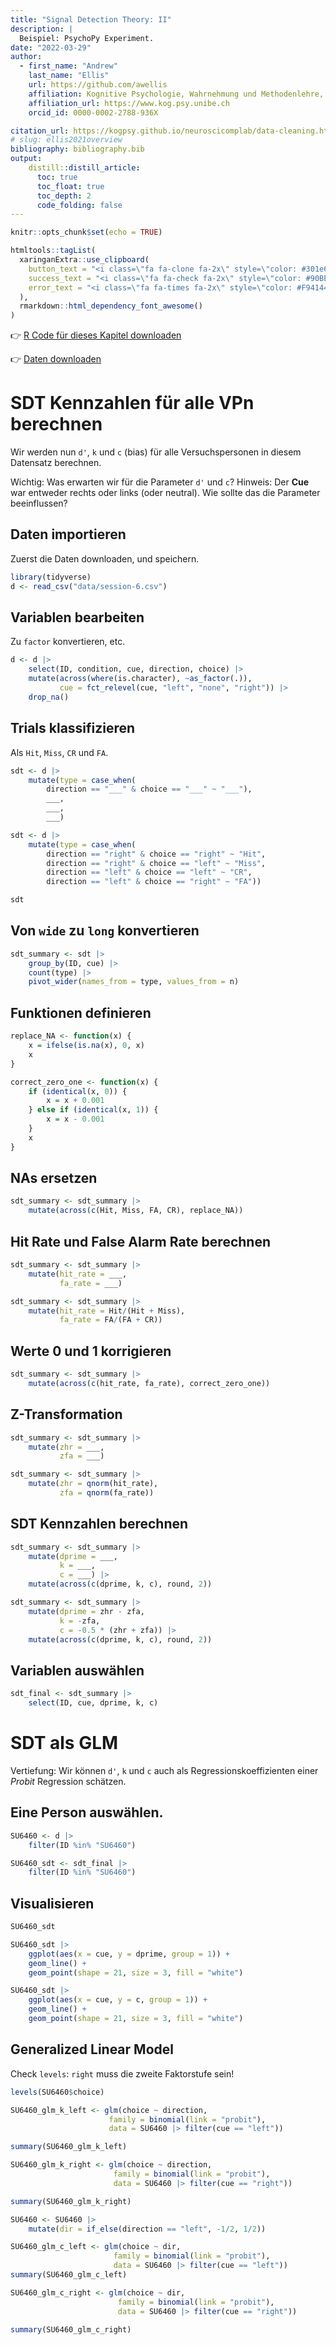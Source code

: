 ```yaml
---
title: "Signal Detection Theory: II"
description: |
  Beispiel: PsychoPy Experiment.
date: "2022-03-29"
author:
  - first_name: "Andrew"
    last_name: "Ellis"
    url: https://github.com/awellis
    affiliation: Kognitive Psychologie, Wahrnehmung und Methodenlehre, Universität Bern 
    affiliation_url: https://www.kog.psy.unibe.ch
    orcid_id: 0000-0002-2788-936X

citation_url: https://kogpsy.github.io/neuroscicomplab/data-cleaning.html
# slug: ellis2021overview
bibliography: bibliography.bib
output: 
    distill::distill_article:
      toc: true
      toc_float: true
      toc_depth: 2
      code_folding: false
---
```


```r
knitr::opts_chunk$set(echo = TRUE)
```

```r
htmltools::tagList(
  xaringanExtra::use_clipboard(
    button_text = "<i class=\"fa fa-clone fa-2x\" style=\"color: #301e64\"></i>",
    success_text = "<i class=\"fa fa-check fa-2x\" style=\"color: #90BE6D\"></i>",
    error_text = "<i class=\"fa fa-times fa-2x\" style=\"color: #F94144\"></i>"
  ),
  rmarkdown::html_dependency_font_awesome()
)
```

:::note
👉 [R Code für dieses Kapitel downloaden](./files/signal-detection-2.R)

👉 [Daten downloaden](./data/session-6.csv)
:::






# SDT Kennzahlen für alle VPn berechnen

Wir werden nun `d'`, `k` und `c` (bias) für alle Versuchspersonen in diesem Datensatz berechnen.


:::exercise
Wichtig: Was erwarten wir für die Parameter `d'` und `c`? Hinweis: Der __Cue__ war entweder rechts oder links (oder neutral). Wie sollte das die Parameter beeinflussen?
:::




## Daten importieren 

Zuerst die Daten downloaden, und speichern.

```r
library(tidyverse)
d <- read_csv("data/session-6.csv")
```



## Variablen bearbeiten

Zu `factor` konvertieren, etc.

```r
d <- d |>
    select(ID, condition, cue, direction, choice) |>
    mutate(across(where(is.character), ~as_factor(.)),
           cue = fct_relevel(cue, "left", "none", "right")) |>
    drop_na()
```

## Trials klassifizieren

Als `Hit`, `Miss`, `CR` und `FA`.


```r
sdt <- d |>
    mutate(type = case_when(
        direction == "___" & choice == "___" ~ "___"),
        ___,
        ___,
        ___)

```

```r
sdt <- d |>
    mutate(type = case_when(
        direction == "right" & choice == "right" ~ "Hit",
        direction == "right" & choice == "left" ~ "Miss",
        direction == "left" & choice == "left" ~ "CR",
        direction == "left" & choice == "right" ~ "FA"))

```

```r
sdt
```


## Von `wide` zu `long` konvertieren

```r
sdt_summary <- sdt |>
    group_by(ID, cue) |>
    count(type) |>
    pivot_wider(names_from = type, values_from = n)
```


## Funktionen definieren

```r
replace_NA <- function(x) {
    x = ifelse(is.na(x), 0, x)
    x
}

correct_zero_one <- function(x) {
    if (identical(x, 0)) {
        x = x + 0.001
    } else if (identical(x, 1)) {
        x = x - 0.001
    }
    x
}
```


## NAs ersetzen

```r

sdt_summary <- sdt_summary |>
    mutate(across(c(Hit, Miss, FA, CR), replace_NA))
```


## Hit Rate und False Alarm Rate berechnen

```r
sdt_summary <- sdt_summary |>
    mutate(hit_rate = ___,
           fa_rate = ___)

```

```r
sdt_summary <- sdt_summary |>
    mutate(hit_rate = Hit/(Hit + Miss),
           fa_rate = FA/(FA + CR))

```


## Werte 0 und 1 korrigieren

```r
sdt_summary <- sdt_summary |>
    mutate(across(c(hit_rate, fa_rate), correct_zero_one))
```


## Z-Transformation

```r
sdt_summary <- sdt_summary |>
    mutate(zhr = ___,
           zfa = ___)
```

```r
sdt_summary <- sdt_summary |>
    mutate(zhr = qnorm(hit_rate),
           zfa = qnorm(fa_rate))
```


## SDT Kennzahlen berechnen

```r
sdt_summary <- sdt_summary |>
    mutate(dprime = ___,
           k = ___,
           c = ___) |>
    mutate(across(c(dprime, k, c), round, 2))
```


```r
sdt_summary <- sdt_summary |>
    mutate(dprime = zhr - zfa,
           k = -zfa,
           c = -0.5 * (zhr + zfa)) |>
    mutate(across(c(dprime, k, c), round, 2))
```



## Variablen auswählen

```r
sdt_final <- sdt_summary |>
    select(ID, cue, dprime, k, c)
```


 




# SDT als GLM

:::fyi
Vertiefung: Wir können `d'`, `k` und `c` auch als Regressionskoeffizienten einer _Probit_ Regression schätzen.
:::


## Eine Person auswählen.

```r
SU6460 <- d |>
    filter(ID %in% "SU6460")

SU6460_sdt <- sdt_final |>
    filter(ID %in% "SU6460")

```


## Visualisieren

```r
SU6460_sdt
```


```r
SU6460_sdt |>
    ggplot(aes(x = cue, y = dprime, group = 1)) +
    geom_line() +
    geom_point(shape = 21, size = 3, fill = "white")
```

```r
SU6460_sdt |>
    ggplot(aes(x = cue, y = c, group = 1)) +
    geom_line() +
    geom_point(shape = 21, size = 3, fill = "white")
```



## Generalized Linear Model

Check `levels`: `right` muss die zweite Faktorstufe sein!

```r
levels(SU6460$choice)
```




```r
SU6460_glm_k_left <- glm(choice ~ direction,
                      family = binomial(link = "probit"),
                      data = SU6460 |> filter(cue == "left"))

summary(SU6460_glm_k_left)
```


```r
SU6460_glm_k_right <- glm(choice ~ direction,
                       family = binomial(link = "probit"),
                       data = SU6460 |> filter(cue == "right"))

summary(SU6460_glm_k_right)
```


```r
SU6460 <- SU6460 |>
    mutate(dir = if_else(direction == "left", -1/2, 1/2))
```

```r
SU6460_glm_c_left <- glm(choice ~ dir,
                       family = binomial(link = "probit"),
                       data = SU6460 |> filter(cue == "left"))
summary(SU6460_glm_c_left)
```

```r
SU6460_glm_c_right <- glm(choice ~ dir,
                        family = binomial(link = "probit"),
                        data = SU6460 |> filter(cue == "right"))

summary(SU6460_glm_c_right)
```

